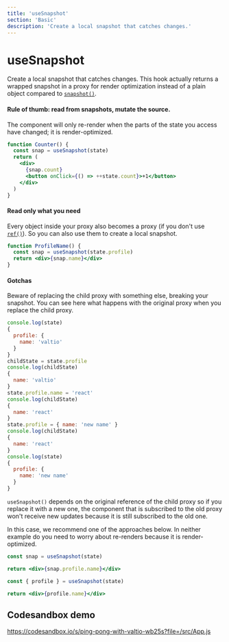 ```yaml
---
title: 'useSnapshot'
section: 'Basic'
description: 'Create a local snapshot that catches changes.'
---
```


# useSnapshot

Create a local snapshot that catches changes. This hook actually returns a wrapped snapshot in a proxy for
render optimization instead of a plain object compared to <a href="/docs/advanced/snapshot">`snapshot()`</a>.

#### Rule of thumb: read from snapshots, mutate the source.

The component will only re-render when the parts of the state you access have changed; it is render-optimized.

```jsx
function Counter() {
  const snap = useSnapshot(state)
  return (
    <div>
      {snap.count}
      <button onClick={() => ++state.count}>+1</button>
    </div>
  )
}
```

#### Read only what you need

Every object inside your proxy also becomes a proxy (if you don't use <a href="/docs/advanced/ref">`ref()`</a>). So you can also use them to create
a local snapshot.

```jsx
function ProfileName() {
  const snap = useSnapshot(state.profile)
  return <div>{snap.name}</div>
}
```

#### Gotchas

Beware of replacing the child proxy with something else, breaking your snapshot. You can see
here what happens with the original proxy when you replace the child proxy.

```js
console.log(state)
{
  profile: {
    name: 'valtio'
  }
}
childState = state.profile
console.log(childState)
{
  name: 'valtio'
}
state.profile.name = 'react'
console.log(childState)
{
  name: 'react'
}
state.profile = { name: 'new name' }
console.log(childState)
{
  name: 'react'
}
console.log(state)
{
  profile: {
    name: 'new name'
  }
}
```

`useSnapshot()` depends on the original reference of the child proxy so if you replace it with a new one, the component
that is subscribed to the old proxy won't receive new updates because it is still subscribed to the old one.

In this case, we recommend one of the approaches below. In neither example do you need to worry about re-renders because it is render-optimized.

```jsx
const snap = useSnapshot(state)

return <div>{snap.profile.name}</div>
```

```jsx
const { profile } = useSnapshot(state)

return <div>{profile.name}</div>
```

## Codesandbox demo

https://codesandbox.io/s/ping-pong-with-valtio-wb25s?file=/src/App.js
